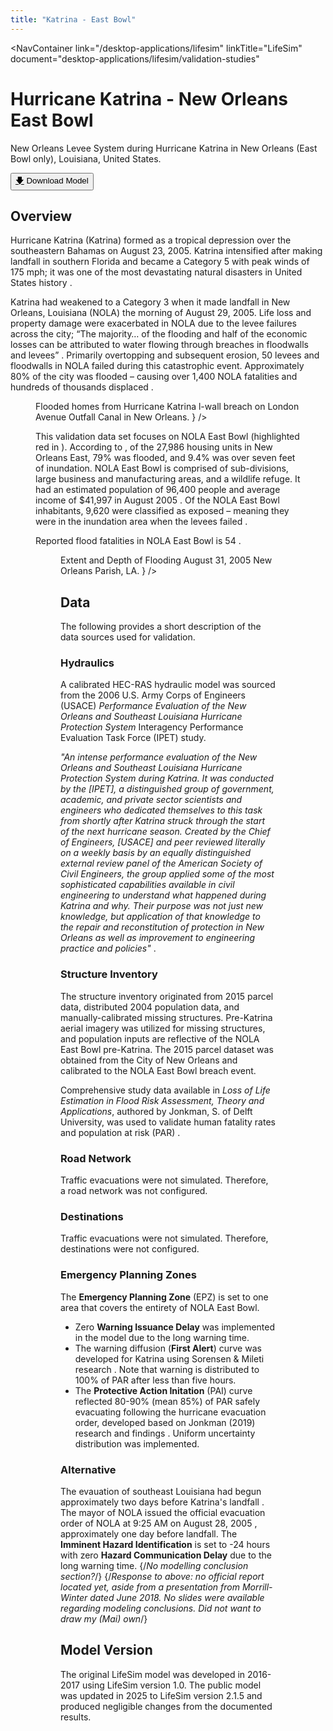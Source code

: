 ```yaml
---
title: "Katrina - East Bowl"
---
```



<NavContainer 
  link="/desktop-applications/lifesim"
  linkTitle="LifeSim"
  document="desktop-applications/lifesim/validation-studies"
></NavContainer>

# Hurricane Katrina - New Orleans East Bowl

New Orleans Levee System during Hurricane Katrina in New Orleans (East Bowl only), Louisiana, United States.

<Button href="https://mmc.sec.usace.army.mil/lifesim/KatrinaEastBowl_Validation_v215.zip"><u>🡇</u> Download Model</Button>

## Overview

Hurricane Katrina (Katrina) formed as a tropical depression over the southeastern Bahamas on August 23, 2005. Katrina intensified after making landfall in southern Florida and became a 
Category 5 with peak winds of 175 mph; it was one of the most devastating natural disasters in United States history <Citation citationKey="NWS_Katrina_2005"/>.

Katrina had weakened to a Category 3 when it made landfall in New Orleans, Louisiana (NOLA) the morning of August 29, 2005. Life loss and property damage were exacerbated in 
NOLA due to the levee failures across the city; “The majority… of the flooding and half of the economic losses can be attributed to water flowing through breaches in floodwalls 
and levees” <Citation citationKey="USACE2006"/>. Primarily overtopping and subsequent erosion, 50 levees and floodwalls in NOLA failed during this catastrophic event. Approximately 80% of 
the city was flooded – causing over 1,400 NOLA fatalities and hundreds of thousands displaced <Citation citationKey="NYT2015"/>.

<Figure
  figKey="nola-flooded"
  src="figures/desktop-applications/lifesim/validation-studies/v1.0/figures/figure15.png"
  alt="NOLA blooded during Hurricane Katrina due to l-wall breach."
  caption={
    <>
      Flooded homes from Hurricane Katrina l-wall breach on London Avenue Outfall Canal in New Orleans. <Citation citationKey="USACE2006"/>
    </>
  }
/>

This validation data set focuses on NOLA East Bowl (highlighted red in <FigReference figKey="katrina-nola-map"/>). According to <FigReference figKey="katrina-nola-map"/>, 
of the 27,986 housing units in New Orleans East, 79% was flooded, and 9.4% was over seven feet of inundation. NOLA East Bowl is comprised of sub-divisions, large business and manufacturing 
areas, and a wildlife refuge. It had an estimated population of 96,400 people and average income of $41,997 in August 2005 <Citation citationKey="NYT2015"/>. Of the NOLA East Bowl inhabitants, 9,620 were 
classified as exposed – meaning they were in the inundation area when the levees failed <Citation citationKey="Jonkman2009"/>.

Reported flood fatalities in NOLA East Bowl is 54 <Citation citationKey="Boyd2011"/>.

<Figure
  figKey="katrina-nola-map"
  src="figures/desktop-applications/lifesim/validation-studies/v1.0/figures/figure16.png"
  alt="NOLA inundation map August 31, 2005"
  caption={
    <>
      Extent and Depth of Flooding August 31, 2005 New Orleans Parish, LA. <Citation citationKey="NOAA2005"/>
    </>
  }
/>

## Data

The following provides a short description of the data sources used for validation.

### Hydraulics

A calibrated HEC-RAS hydraulic model was sourced from the 2006 U.S. Army Corps of Engineers (USACE) *Performance Evaluation of the New Orleans and 
Southeast Louisiana Hurricane Protection System* Interagency Performance Evaluation Task Force (IPET) study.

*"An intense performance evaluation of the New Orleans and Southeast Louisiana Hurricane Protection System during Katrina. It was conducted by the [IPET], a distinguished group of 
government, academic, and private sector scientists and engineers who dedicated themselves to this task from shortly after Katrina 
struck through the start of the next hurricane season. Created by
the Chief of Engineers, [USACE] and peer reviewed literally on a weekly
basis by an equally distinguished external review panel of the American Society of Civil
Engineers, the group applied some of the most sophisticated capabilities available in civil
engineering to understand what happened during Katrina and why. Their purpose was not just
new knowledge, but application of that knowledge to the repair and reconstitution of protection
in New Orleans as well as improvement to engineering practice and policies"* <Citation citationKey="USACE2006"/>.

### Structure Inventory

The structure inventory originated from 2015 parcel data, distributed 2004 population data, and manually-calibrated missing structures. Pre-Katrina aerial imagery was 
utilized for missing structures, and population inputs are reflective of the NOLA East Bowl pre-Katrina. The 2015 parcel dataset was obtained from the City of New Orleans 
and calibrated to the NOLA East Bowl breach event. 

Comprehensive study data available in *Loss of Life Estimation in Flood Risk Assessment, Theory and Applications*, authored by Jonkman, S. of Delft University, was used to 
validate human fatality rates and population at risk (PAR) <Citation citationKey="Jonkman2007"/>.

### Road Network

Traffic evacuations were not simulated. Therefore, a road network was not configured.

### Destinations

Traffic evacuations were not simulated. Therefore, destinations were not configured.

### Emergency Planning Zones

The **Emergency Planning Zone** (EPZ) is set to one area that covers the entirety of NOLA East Bowl. 

- Zero **Warning Issuance Delay** was implemented in the model due to the long warning time.
- The warning diffusion (**First Alert**) curve was developed for Katrina using Sorensen & Mileti research <Citation citationKey="SorensenMileti2018"/>. 
Note that warning is distributed to 100% of PAR after less than five hours.
- The **Protective Action Initation** (PAI) curve reflected 80-90% (mean 85%) of PAR safely evacuating following the hurricane evacuation order,
developed based on Jonkman (2019) research and findings <Citation citationKey="Jonkman2009"/>. Uniform uncertainty distribution was implemented. 

### Alternative

The evauation of southeast Louisiana had begun approximately two days before Katrina's landfall <Citation citationKey="Boyd2010"/>.
The mayor of NOLA issued the official evacuation order of NOLA at 9:25 AM on August 28, 2005 <Citation citationKey="CNN2005"/>, approximately one day before landfall. The 
**Imminent Hazard Identification** is set to -24 hours with zero **Hazard Communication Delay** due to the long warning time. 
{/*No modelling conclusion section?*/}
{/*Response to above: no official report located yet, aside from a presentation from Morrill-Winter dated June 2018.
   No slides were available regarding modeling conclusions. Did not want to draw my (Mai) own*/}
## Model Version

The original LifeSim model was developed in 2016-2017 using LifeSim version 1.0. The public model was updated in 2025 to LifeSim version 2.1.5 and produced 
negligible changes from the documented results. 

<CitationFootnote />